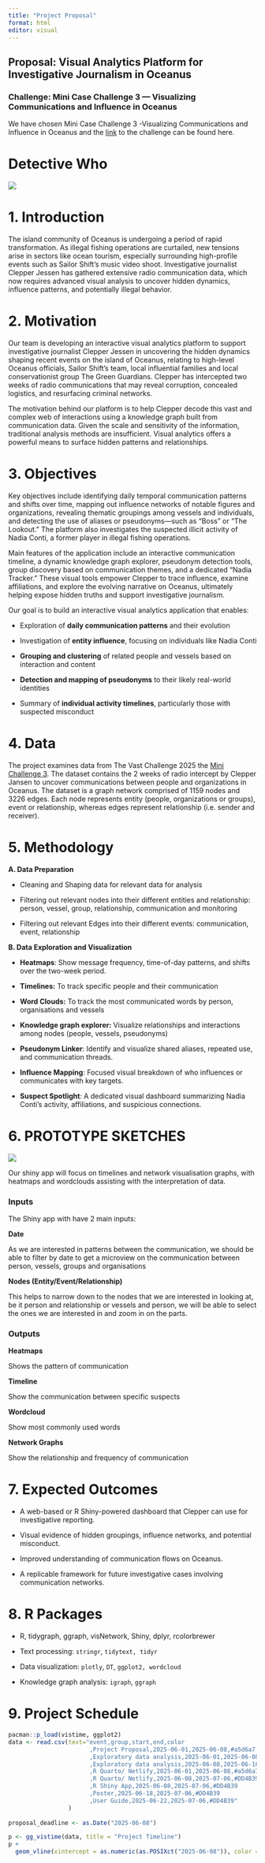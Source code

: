 ```yaml
---
title: "Project Proposal"
format: html
editor: visual
---
```


## **Proposal: Visual Analytics Platform for Investigative Journalism in Oceanus**

### **Challenge:** Mini Case Challenge 3 — Visualizing Communications and Influence in Oceanus

We have chosen Mini Case Challenge 3 -Visualizing Communications and Influence in Oceanus and the [link](https://vast-challenge.github.io/2025/MC3.html) to the challenge can be found here.

# Detective Who

![](https://encrypted-tbn0.gstatic.com/images?q=tbn:ANd9GcRbr9NG1ZkD3p0DDrGtYcf3zOORN1_nSEWcfg&s)

# **1. Introduction**

The island community of Oceanus is undergoing a period of rapid transformation. As illegal fishing operations are curtailed, new tensions arise in sectors like ocean tourism, especially surrounding high-profile events such as Sailor Shift’s music video shoot. Investigative journalist Clepper Jessen has gathered extensive radio communication data, which now requires advanced visual analysis to uncover hidden dynamics, influence patterns, and potentially illegal behavior.

# 2. Motivation

Our team is developing an interactive visual analytics platform to support investigative journalist Clepper Jessen in uncovering the hidden dynamics shaping recent events on the island of Oceanus, relating to high-level Oceanus officials, Sailor Shift's team, local influential families and local conservationist group The Green Guardians. Clepper has intercepted two weeks of radio communications that may reveal corruption, concealed logistics, and resurfacing criminal networks.

The motivation behind our platform is to help Clepper decode this vast and complex web of interactions using a knowledge graph built from communication data. Given the scale and sensitivity of the information, traditional analysis methods are insufficient. Visual analytics offers a powerful means to surface hidden patterns and relationships.

# **3. Objectives**

Key objectives include identifying daily temporal communication patterns and shifts over time, mapping out influence networks of notable figures and organizations, revealing thematic groupings among vessels and individuals, and detecting the use of aliases or pseudonyms—such as “Boss” or “The Lookout.” The platform also investigates the suspected illicit activity of Nadia Conti, a former player in illegal fishing operations.

Main features of the application include an interactive communication timeline, a dynamic knowledge graph explorer, pseudonym detection tools, group discovery based on communication themes, and a dedicated “Nadia Tracker.” These visual tools empower Clepper to trace influence, examine affiliations, and explore the evolving narrative on Oceanus, ultimately helping expose hidden truths and support investigative journalism.

Our goal is to build an interactive visual analytics application that enables:

-   Exploration of **daily communication patterns** and their evolution

-   Investigation of **entity influence**, focusing on individuals like Nadia Conti

-   **Grouping and clustering** of related people and vessels based on interaction and content

-   **Detection and mapping of pseudonyms** to their likely real-world identities

-   Summary of **individual activity timelines**, particularly those with suspected misconduct

# **4. Data**

The project examines data from The Vast Challenge 2025 the <a href ="https://vast-challenge.github.io/2025/MC3.html">Mini Challenge 3</a>. The dataset contains the 2 weeks of radio intercept by Clepper Jansen to uncover communications between people and organizations in Oceanus. The dataset is a graph network comprised of 1159 nodes and 3226 edges. Each node represents entity (people, organizations or groups), event or relationship, whereas edges represent relationship (i.e. sender and receiver).

# **5. Methodology**

**A. Data Preparation**

-   Cleaning and Shaping data for relevant data for analysis

-   Filtering out relevant nodes into their different entities and relationship: person, vessel, group, relationship, communication and monitoring

-   Filtering out relevant Edges into their different events: communication, event, relationship

**B. Data Exploration and Visualization**

-   **Heatmaps**: Show message frequency, time-of-day patterns, and shifts over the two-week period.

-   **Timelines:** To track specific people and their communication

-   **Word Clouds:** To track the most communicated words by person, organisations and vessels

-   **Knowledge graph explorer:** Visualize relationships and interactions among nodes (people, vessels, pseudonyms)

-   **Pseudonym Linker**: Identify and visualize shared aliases, repeated use, and communication threads.

-   **Influence Mapping**: Focused visual breakdown of who influences or communicates with key targets.

-   **Suspect Spotlight**: A dedicated visual dashboard summarizing Nadia Conti’s activity, affiliations, and suspicious connections.

# 6. PROTOTYPE SKETCHES

![](images/clipboard-773903207.png)

Our shiny app will focus on timelines and network visualisation graphs, with heatmaps and wordclouds assisting with the interpretation of data.

::: panel-tabset
### Inputs

The Shiny app with have 2 main inputs:

**Date**

As we are interested in patterns between the communication, we should be able to filter by date to get a microview on the communication between person, vessels, groups and organisations

**Nodes (Entity/Event/Relationship)**

This helps to narrow down to the nodes that we are interested in looking at, be it person and relationship or vessels and person, we will be able to select the ones we are interested in and zoom in on the parts.

### Outputs

**Heatmaps**

Shows the pattern of communication

**Timeline**

Show the communication between specific suspects

**Wordcloud**

Show most commonly used words

**Network Graphs**

Show the relationship and frequency of communication
:::

# **7. Expected Outcomes**

-   A web-based or R Shiny-powered dashboard that Clepper can use for investigative reporting.

-   Visual evidence of hidden groupings, influence networks, and potential misconduct.

-   Improved understanding of communication flows on Oceanus.

-   A replicable framework for future investigative cases involving communication networks.

# **8. R Packages**

-   R, tidygraph, ggraph, visNetwork, Shiny, dplyr, rcolorbrewer

-   Text processing: `stringr`, `tidytext, tidyr`

-   Data visualization: `plotly`, `DT`, `ggplot2, wordcloud`

-   Knowledge graph analysis: `igraph`, `ggraph`

# **9. Project Schedule**

```r
pacman::p_load(vistime, ggplot2)
data <- read.csv(text="event,group,start,end,color
                       ,Project Proposal,2025-06-01,2025-06-08,#a5d6a7
                       ,Exploratory data analysis,2025-06-01,2025-06-08,#a5d6a7
                       ,Exploratory data analysis,2025-06-08,2025-06-18,#DD4B39
                       ,R Quarto/ Netlify,2025-06-01,2025-06-08,#a5d6a7
                       ,R Quarto/ Netlify,2025-06-08,2025-07-06,#DD4B39
                       ,R Shiny App,2025-06-08,2025-07-06,#DD4B39
                       ,Poster,2025-06-18,2025-07-06,#DD4B39
                       ,User Guide,2025-06-22,2025-07-06,#DD4B39"
                 )
                
proposal_deadline <- as.Date("2025-06-08") 

p <- gg_vistime(data, title = "Project Timeline") 
p +
  geom_vline(xintercept = as.numeric(as.POSIXct("2025-06-08")), color = "red", size = 1)
```
